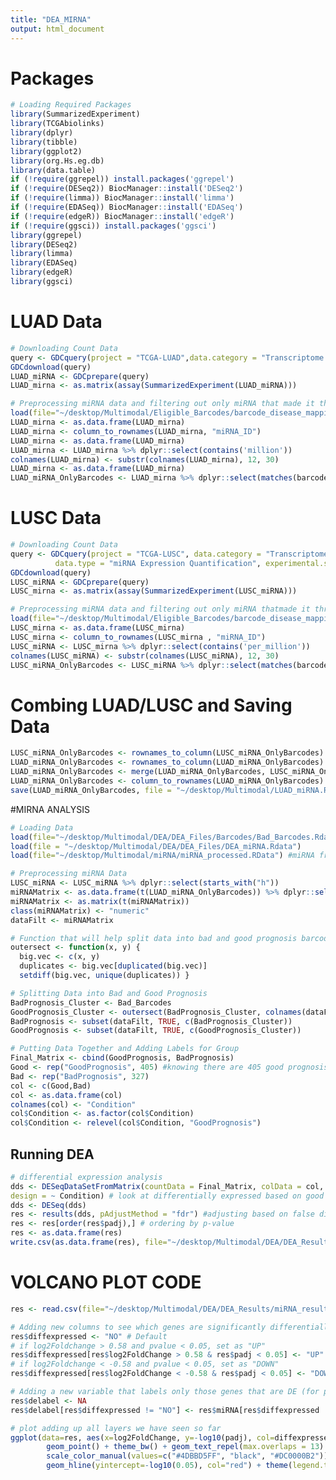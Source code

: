 ```yaml
---
title: "DEA_MIRNA"
output: html_document
---
```


# Packages

```r
# Loading Required Packages
library(SummarizedExperiment)
library(TCGAbiolinks)
library(dplyr)
library(tibble)
library(ggplot2)
library(org.Hs.eg.db)
library(data.table)
if (!require(ggrepel)) install.packages('ggrepel')
if (!require(DESeq2)) BiocManager::install('DESeq2')
if (!require(limma)) BiocManager::install('limma')
if (!require(EDASeq)) BiocManager::install('EDASeq')
if (!require(edgeR)) BiocManager::install('edgeR')
if (!require(ggsci)) install.packages('ggsci')
library(ggrepel)
library(DESeq2)
library(limma)
library(EDASeq)
library(edgeR)
library(ggsci)
```

# LUAD Data

```r
# Downloading Count Data
query <- GDCquery(project = "TCGA-LUAD",data.category = "Transcriptome Profiling", data.type = "miRNA Expression Quantification", experimental.strategy = "miRNA-Seq")
GDCdownload(query)
LUAD_miRNA <- GDCprepare(query)
LUAD_mirna <- as.matrix(assay(SummarizedExperiment(LUAD_miRNA)))

# Preprocessing miRNA data and filtering out only miRNA that made it through preprocessing
load(file="~/desktop/Multimodal/Eligible_Barcodes/barcode_disease_mapping.Rdata")
LUAD_mirna <- as.data.frame(LUAD_mirna)
LUAD_mirna <- column_to_rownames(LUAD_mirna, "miRNA_ID")
LUAD_mirna <- as.data.frame(LUAD_mirna)
LUAD_mirna <- LUAD_mirna %>% dplyr::select(contains('million'))
colnames(LUAD_mirna) <- substr(colnames(LUAD_mirna), 12, 30)
LUAD_mirna <- as.data.frame(LUAD_mirna)
LUAD_miRNA_OnlyBarcodes <- LUAD_mirna %>% dplyr::select(matches(barcode_disease_mapping$barcode))
```

# LUSC Data

```r
# Downloading Count Data
query <- GDCquery(project = "TCGA-LUSC", data.category = "Transcriptome Profiling",
          data.type = "miRNA Expression Quantification", experimental.strategy = "miRNA-Seq")
GDCdownload(query)
LUSC_miRNA <- GDCprepare(query)
LUSC_mirna <- as.matrix(assay(SummarizedExperiment(LUSC_miRNA)))

# Preprocessing miRNA data and filtering out only miRNA thatmade it through preprocessing
load(file="~/desktop/Multimodal/Eligible_Barcodes/barcode_disease_mapping.Rdata")
LUSC_mirna <- as.data.frame(LUSC_mirna)
LUSC_mirna <- column_to_rownames(LUSC_mirna , "miRNA_ID")
LUSC_miRNA <- LUSC_mirna %>% dplyr::select(contains('per_million'))
colnames(LUSC_miRNA) <- substr(colnames(LUSC_miRNA), 12, 30)
LUSC_miRNA_OnlyBarcodes <- LUSC_miRNA %>% dplyr::select(matches(barcode_disease_mapping$barcode))
```

# Combing LUAD/LUSC and Saving Data

```r
LUSC_miRNA_OnlyBarcodes <- rownames_to_column(LUSC_miRNA_OnlyBarcodes)
LUAD_miRNA_OnlyBarcodes <- rownames_to_column(LUAD_miRNA_OnlyBarcodes)
LUAD_miRNA_OnlyBarcodes <- merge(LUAD_miRNA_OnlyBarcodes, LUSC_miRNA_OnlyBarcodes, by="rowname")
LUAD_miRNA_OnlyBarcodes <- column_to_rownames(LUAD_miRNA_OnlyBarcodes)
save(LUAD_miRNA_OnlyBarcodes, file = "~/desktop/Multimodal/LUAD_miRNA.Rdata")
```

#MIRNA ANALYSIS

```r
# Loading Data
load(file="~/desktop/Multimodal/DEA/DEA_Files/Barcodes/Bad_Barcodes.Rdata")
load(file = "~/desktop/Multimodal/DEA/DEA_Files/DEA_miRNA.Rdata")
load(file="~/desktop/Multimodal/miRNA/miRNA_processed.RData") #miRNA from Preprocessing

# Preprocessing miRNA Data
LUSC_miRNA <- LUSC_miRNA %>% dplyr::select(starts_with("h"))
miRNAMatrix <- as.data.frame(t(LUAD_miRNA_OnlyBarcodes)) %>% dplyr::select(all_of(colnames(LUSC_miRNA)))
miRNAMatrix <- as.matrix(t(miRNAMatrix))
class(miRNAMatrix) <- "numeric"
dataFilt <- miRNAMatrix

# Function that will help split data into bad and good prognosis barcodes
outersect <- function(x, y) {
  big.vec <- c(x, y)
  duplicates <- big.vec[duplicated(big.vec)]
  setdiff(big.vec, unique(duplicates)) }

# Splitting Data into Bad and Good Prognosis
BadPrognosis_Cluster <- Bad_Barcodes
GoodPrognosis_Cluster <- outersect(BadPrognosis_Cluster, colnames(dataFilt))
BadPrognosis <- subset(dataFilt, TRUE, c(BadPrognosis_Cluster))
GoodPrognosis <- subset(dataFilt, TRUE, c(GoodPrognosis_Cluster))

# Putting Data Together and Adding Labels for Group
Final_Matrix <- cbind(GoodPrognosis, BadPrognosis)
Good <- rep("GoodPrognosis", 405) #knowing there are 405 good prognosis pts and data is in order
Bad <- rep("BadPrognosis", 327)
col <- c(Good,Bad)
col <- as.data.frame(col)
colnames(col) <- "Condition"
col$Condition <- as.factor(col$Condition)
col$Condition <- relevel(col$Condition, "GoodPrognosis")
```

## Running DEA

```r
# differential expression analysis
dds <- DESeqDataSetFromMatrix(countData = Final_Matrix, colData = col,
design = ~ Condition) # look at differentially expressed based on good or bad prognosis
dds <- DESeq(dds)
res <- results(dds, pAdjustMethod = "fdr") #adjusting based on false discovery rate
res <- res[order(res$padj),] # ordering by p-value
res <- as.data.frame(res)
write.csv(as.data.frame(res), file="~/desktop/Multimodal/DEA/DEA_Results/miRNA_results.csv") #Saving Results from DEA Analysis
```

# VOLCANO PLOT CODE

```r
res <- read.csv(file="~/desktop/Multimodal/DEA/DEA_Results/miRNA_results.csv") # Re-loading data

# Adding new columns to see which genes are significantly differentially expressed
res$diffexpressed <- "NO" # Default
# if log2Foldchange > 0.58 and pvalue < 0.05, set as "UP" 
res$diffexpressed[res$log2FoldChange > 0.58 & res$padj < 0.05] <- "UP"
# if log2Foldchange < -0.58 and pvalue < 0.05, set as "DOWN"
res$diffexpressed[res$log2FoldChange < -0.58 & res$padj < 0.05] <- "DOWN"

# Adding a new variable that labels only those genes that are DE (for plotting below)
res$delabel <- NA
res$delabel[res$diffexpressed != "NO"] <- res$miRNA[res$diffexpressed != "NO"]

# plot adding up all layers we have seen so far
ggplot(data=res, aes(x=log2FoldChange, y=-log10(padj), col=diffexpressed, label=delabel)) +
        geom_point() + theme_bw() + geom_text_repel(max.overlaps = 13) +
        scale_color_manual(values=c("#4DBBD5FF", "black", "#DC0000B2")) + labs(y="-log10(P)", title="miRNA") + geom_vline(xintercept=c(-0.58, 0.58), col="red") +
        geom_hline(yintercept=-log10(0.05), col="red") + theme(legend.title=element_blank())
```
